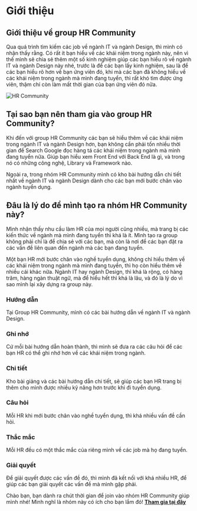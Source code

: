 # Giới thiệu

## Giới thiệu về group HR Community

Qua quá trình tìm kiếm các job về ngành IT và ngành Design, thì mình có nhận thấy rằng. Có rất ít bạn hiểu về các khái niệm trong ngành này, nên vì thế mình sẽ chia sẻ thêm một số kinh nghiệm giúp các bạn hiểu rõ về ngành IT và ngành Design này nhé, trước là để các bạn lấy kinh nghiệm, sau là để các bạn hiểu rõ hơn về bạn ứng viên đó, khi mà các bạn đã không hiểu về các khái niệm trong ngành mà mình đang tuyển, thì rất khó tìm được ứng viên, thậm chí còn làm mất thời gian của bạn ứng viên đó nữa.

![HR Community](../../public/EAEC120F-BD44-45FA-8F1A-E9052824DA98.png)

## Tại sao bạn nên tham gia vào group HR Community?

Khi đến với group HR Community các bạn sẽ hiểu thêm về các khái niệm trong ngành IT và ngành Design hơn, bạn không cần phải tốn nhiều thời gian để Search Google đọc hàng tá các khái niệm trong ngành mà mình đang tuyển nữa. Giúp bạn hiểu xem Front End với Back End là gì, và trong nó có những công nghệ, Library và Framework nào.

Ngoài ra, trong nhóm HR Community mình có kho bài hướng dẫn chi tiết nhất về ngành IT và ngành Design dành cho các bạn mới bước chân vào ngành tuyển dụng.

## Đâu là lý do để mình tạo ra nhóm HR Community này?

Mình nhận thấy nhu cầu làm HR của mọi người cũng nhiều, mà trang bị các kiến thức về ngành mà mình đang tuyển thì khá là ít. Mình tạo ra group không phải chỉ là để chia sẻ với các bạn, mà còn là nơi để các bạn đặt ra các vấn đề liên quan đến ngành mà các bạn đang tuyển.

Một bạn HR mới bước chân vào nghề tuyển dụng, không chỉ hiểu thêm về các khái niệm trong ngành mà mình đang tuyển, thì họ còn hiểu thêm về nhiều cái khác nữa. Ngành IT hay ngành Design, thì khá là rộng, có hàng trăm, hàng ngàn thuật ngữ, mà để hiểu hết thì khá là lâu, và đó là lý do vì sao mình lại xây dựng ra group này.

### Hướng dẫn

Tại Group HR Community, mình có các bài hướng dẫn về ngành IT và ngành Design.

### Ghi nhớ

Cứ mỗi bài hướng dẫn hoàn thành, thì mình sẽ đưa ra các câu hỏi để các bạn HR có thể ghi nhớ hơn về các khái niệm trong ngành.

### Chi tiết

Kho bài giảng và các bài hướng dẫn chi tiết, sẽ giúp các bạn HR trang bị thêm cho mình được nhiều kỹ năng hơn trước khi đi tuyển dụng.

### Câu hỏi

Mỗi HR khi mới bước chân vào nghề tuyển dụng, thì khá nhiều vấn đề cần hỏi.

### Thắc mắc

Mỗi HR đều có một thắc mắc của riêng mình về các job mà họ đang tuyển.

### Giải quyết

Để giải quyết được các vấn đề đó, thì mình đã kết nối với khá nhiều HR, để giúp các bạn giải quyết các vấn đề mà mình gặp phải.

Chào bạn, bạn dành ra chút thời gian để join vào nhóm HR Community giúp mình nhé! Mình nghĩ là nhóm này có ích cho bạn lắm đó! **[Tham gia tại đây](https://www.facebook.com/groups/xomhr/)**
